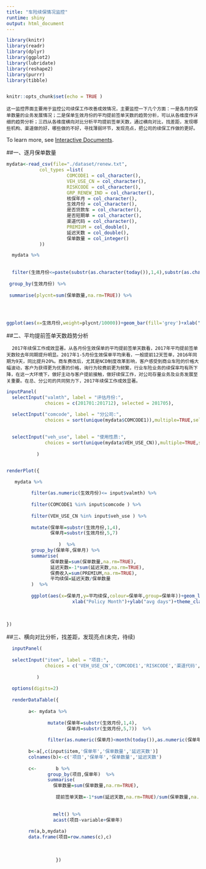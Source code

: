 ```yaml
---
title: "车险续保情况监控"
runtime: shiny
output: html_document
---
```


```r

library(knitr)
library(readr)
library(dplyr)
library(ggplot2)
library(lubridate)
library(reshape2)
library(purrr)
library(tibble)


knitr::opts_chunk$set(echo = TRUE )


```

    这一监控界面主要用于监控公司续保工作改善成效情况，主要监控一下几个方面：一是各月的保单数量的业务发展情况；二是保单生效月份的平均提前签单天数的趋势分析，可以从各维度作详细的趋势分析；三四从各维度横向对比分析平均提前签单天数，通过横向对比，找差距，发现哪些机构、渠道做的好，哪些做的不好，寻找薄弱环节，发现亮点，把公司的续保工作做的更好。

To learn more, see [Interactive Documents](http://rmarkdown.rstudio.com/authoring_shiny.html).

##一、逐月保单数量
```r

mydata<-read_csv(file="./dataset/renew.txt",
            col_types =list(
                      COMCODE1 = col_character(),
                      VEH_USE_CN = col_character(),
                      RISKCODE = col_character(),
                      GRP_RENEW_IND = col_character(),
                      核保年月 = col_character(),
                      生效月份 = col_character(),
                      是否贷款车 = col_character(),
                      是否短期单 = col_character(),
                      渠道代码 = col_character(),
                      PREMIUM = col_double(),
                      延迟天数 = col_double(),
                      保单数量 = col_integer()
            ))

  mydata %>%
  
 
  filter(生效月份<=paste(substr(as.character(today()),1,4),substr(as.character(today()),6,7),sep=''))     %>%
  
 group_by(生效月份) %>%
    
 summarise(plycnt=sum(保单数量,na.rm=TRUE)) %>%
  
  


ggplot(aes(x=生效月份,weight=plycnt/10000))+geom_bar(fill='grey')+xlab("Policy Month")+ylab("Policy Count\n X 10K")+theme_classic()


```

##二、平均提前签单天数趋势分析

      2017年续保工作成效显著。从各月份生效保单的平均提前签单天数看，2017年平均提前签单天数较去年同期提升明显。2017年1-5月份生效保单平均来看，一般提前12天签单，2016年同期为9天，同比提升20%。商车费改后，尤其是NCD制度改革影响，客户感受到商业车险的价格大幅波动，客户为获得更为优惠的价格，询行为较费前更为频繁，行业车险业务的续保率均有所下降，在这一大环境下，做好主动与客户提前接触，做好续保工作，对公司存量业务及业务发展至关重要。在总、分公司的共同努力下，2017年续保工作成效显著。
```r



inputPanel(
  selectInput("valmth", label = "评估月份:",
              choices = c(201701:201712), selected = 201705),

  selectInput("comcode", label = "分公司:",
              choices = sort(unique(mydata$COMCODE1)),multiple=TRUE,selected = "11",selectize=FALSE),
 
  
  selectInput("veh_use", label = "使用性质:",
              choices = sort(unique(mydata$VEH_USE_CN)),multiple=TRUE,selected = "家用车",selectize=FALSE)
  
           )


renderPlot({

   mydata %>%
          
         filter(as.numeric(生效月份)<= input$valmth) %>%
        
         filter(COMCODE1 %in% input$comcode ) %>%
       
         filter(VEH_USE_CN %in% input$veh_use ) %>%
  
         mutate(保单年=substr(生效月份,1,4),
                保单月=substr(生效月份,5,7)
                   
                   )  %>%
         group_by(保单年,保单月) %>%
         summarise(
                保单数量=sum(保单数量,na.rm=TRUE),
                延迟天数=-1*sum(延迟天数,na.rm=TRUE),
                保费收入=sum(PREMIUM,na.rm=TRUE),
                平均续保=延迟天数/保单数量
         )  %>%
  
         ggplot(aes(x=保单月,y=平均续保,colour=保单年,group=保单年))+geom_line()+
                        xlab("Policy Month")+ylab("avg days")+theme_classic()
                      
         
  
})

```

##三、横向对比分析，找差距，发现亮点(未完，待续)


```r
        
  
  inputPanel(
 
  selectInput("item", label = "项目:",
              choices = c('VEH_USE_CN','COMCODE1','RISKCODE','渠道代码','GRP_RENEW_IND','生效月份'),multiple=FALSE,selected = "VEH_USE_CN",selectize=FALSE)
  
           )           
            
  options(digits=2)
   
  renderDataTable({
         
        a<- mydata %>%
            
               mutate(保单年=substr(生效月份,1,4),
                      保单月=substr(生效月份,5,7))  %>%
               
               filter(as.numeric(保单月)<month(today()),as.numeric(保单年)<=year(today()))
          
        b<-a[,c(input$item,'保单年','保单数量','延迟天数')]    
        colnames(b)<-c('项目','保单年','保单数量','延迟天数')
              
        c<-       b %>%
               group_by(项目,保单年)  %>%
               summarise(
                 保单数量=sum(保单数量,na.rm=TRUE),
                  
                  提前签单天数=-1*sum(延迟天数,na.rm=TRUE)/sum(保单数量,na.rm=TRUE)) %>%
            
            
                 melt() %>%
                 acast(项目~variable+保单年)
         
        rm(a,b,mydata)         
        data.frame(项目=row.names(c),c)
        
       
          
                  }) 

```
